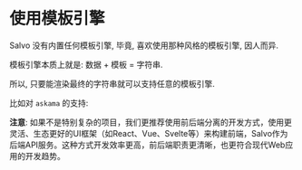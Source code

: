 # 使用模板引擎


Salvo 没有内置任何模板引擎, 毕竟, 喜欢使用那种风格的模板引擎, 因人而异.

模板引擎本质上就是: 数据 + 模板 = 字符串.

所以, 只要能渲染最终的字符串就可以支持任意的模板引擎.

比如对 `askama` 的支持:

<Tabs>
  <Tab label="main.rs">
    <MainCode/>
  </Tab>
  <Tab label="Cargo.toml">
    <CargoCode/>
  </Tab>
  <Tab label="template/hello.toml">
    <TemplateCode/>
  </Tab>
</Tabs>

**注意**: 如果不是特别复杂的项目，我们更推荐使用前后端分离的开发方式，使用更灵活、生态更好的UI框架（如React、Vue、Svelte等）来构建前端，Salvo作为后端API服务。这种方式开发效率更高，前后端职责更清晰，也更符合现代Web应用的开发趋势。
